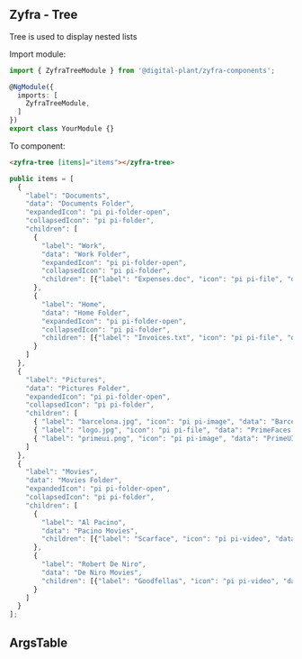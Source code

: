 
## Zyfra - Tree

<Subtitle>Tree is used to display nested lists</Subtitle>

Import module:
```typescript
import { ZyfraTreeModule } from '@digital-plant/zyfra-components';

@NgModule({
  imports: [
    ZyfraTreeModule,
  ]
})
export class YourModule {}
```

To component:
```html
<zyfra-tree [items]="items"></zyfra-tree>
```

```typescript
public items = [
  {
    "label": "Documents",
    "data": "Documents Folder",
    "expandedIcon": "pi pi-folder-open",
    "collapsedIcon": "pi pi-folder",
    "children": [
      {
        "label": "Work",
        "data": "Work Folder",
        "expandedIcon": "pi pi-folder-open",
        "collapsedIcon": "pi pi-folder",
        "children": [{"label": "Expenses.doc", "icon": "pi pi-file", "data": "Expenses Document"}, {"label": "Resume.doc", "icon": "pi pi-file", "data": "Resume Document"}]
      },
      {
        "label": "Home",
        "data": "Home Folder",
        "expandedIcon": "pi pi-folder-open",
        "collapsedIcon": "pi pi-folder",
        "children": [{"label": "Invoices.txt", "icon": "pi pi-file", "data": "Invoices for this month"}]
      }
    ]
  },
  {
    "label": "Pictures",
    "data": "Pictures Folder",
    "expandedIcon": "pi pi-folder-open",
    "collapsedIcon": "pi pi-folder",
    "children": [
      { "label": "barcelona.jpg", "icon": "pi pi-image", "data": "Barcelona Photo" },
      { "label": "logo.jpg", "icon": "pi pi-file", "data": "PrimeFaces Logo" },
      { "label": "primeui.png", "icon": "pi pi-image", "data": "PrimeUI Logo" }
    ]
  },
  {
    "label": "Movies",
    "data": "Movies Folder",
    "expandedIcon": "pi pi-folder-open",
    "collapsedIcon": "pi pi-folder",
    "children": [
      {
        "label": "Al Pacino",
        "data": "Pacino Movies",
        "children": [{"label": "Scarface", "icon": "pi pi-video", "data": "Scarface Movie"}, {"label": "Serpico", "icon": "pi pi-file-video", "data": "Serpico Movie"}]
      },
      {
        "label": "Robert De Niro",
        "data": "De Niro Movies",
        "children": [{"label": "Goodfellas", "icon": "pi pi-video", "data": "Goodfellas Movie"}, {"label": "Untouchables", "icon": "pi pi-video", "data": "Untouchables Movie"}]
      }
    ]
  }
];
```

## ArgsTable

<ArgsTable of={ZyfraTreeComponent} />

